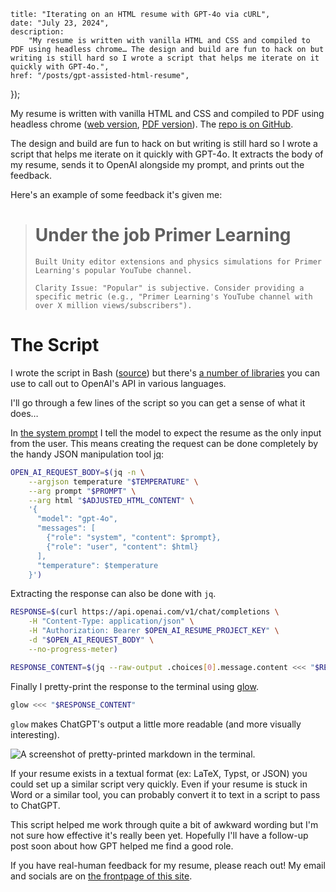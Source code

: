     title: "Iterating on an HTML resume with GPT-4o via cURL",
    date: "July 23, 2024",
    description:
        "My resume is written with vanilla HTML and CSS and compiled to PDF using headless chrome… The design and build are fun to hack on but writing is still hard so I wrote a script that helps me iterate on it quickly with GPT-4o.",
    href: "/posts/gpt-assisted-html-resume",
});


My resume is written with vanilla HTML and CSS and compiled to PDF using headless chrome ([web version](https://resume.johncs.com), [PDF version](https://resume.johncs.com/resume.pdf)). The [repo is on GitHub](https://github.com/itsjohncs/resume).

The design and build are fun to hack on but writing is still hard so I wrote a script that helps me iterate on it quickly with GPT-4o. It extracts the body of my resume, sends it to OpenAI alongside my prompt, and prints out the feedback.

Here's an example of some feedback it's given me:

> # Under the job Primer Learning
>
>     Built Unity editor extensions and physics simulations for Primer Learning's popular YouTube channel.
>
>     Clarity Issue: "Popular" is subjective. Consider providing a specific metric (e.g., "Primer Learning's YouTube channel with over X million views/subscribers").

# The Script

I wrote the script in Bash ([source](https://github.com/itsjohncs/resume/blob/main/scripts/wording-check.sh)) but there's [a number of libraries](https://platform.openai.com/docs/libraries) you can use to call out to OpenAI's API in various languages.

I'll go through a few lines of the script so you can get a sense of what it does…

In [the system prompt](https://github.com/itsjohncs/resume/blob/main/scripts/openai/broad-prompt.md?plain=1) I tell the model to expect the resume as the only input from the user. This means creating the request can be done completely by the handy JSON manipulation tool [jq](https://jqlang.github.io/jq/):

```bash
OPEN_AI_REQUEST_BODY=$(jq -n \
    --argjson temperature "$TEMPERATURE" \
    --arg prompt "$PROMPT" \
    --arg html "$ADJUSTED_HTML_CONTENT" \
    '{
      "model": "gpt-4o",
      "messages": [
        {"role": "system", "content": $prompt},
        {"role": "user", "content": $html}
      ],
      "temperature": $temperature
    }')
```

Extracting the response can also be done with `jq`.

```bash
RESPONSE=$(curl https://api.openai.com/v1/chat/completions \
    -H "Content-Type: application/json" \
    -H "Authorization: Bearer $OPEN_AI_RESUME_PROJECT_KEY" \
    -d "$OPEN_AI_REQUEST_BODY" \
    --no-progress-meter)

RESPONSE_CONTENT=$(jq --raw-output .choices[0].message.content <<< "$RESPONSE")
```

Finally I pretty-print the response to the terminal using [glow](https://github.com/charmbracelet/glow).

```bash
glow <<< "$RESPONSE_CONTENT"
```

`glow` makes ChatGPT's output a little more readable (and more visually interesting).

![A screenshot of pretty-printed markdown in the terminal.](/images/glow-example.png)

If your resume exists in a textual format (ex: LaTeX, Typst, or JSON) you could set up a similar script very quickly. Even if your resume is stuck in Word or a similar tool, you can probably convert it to text in a script to pass to ChatGPT.

This script helped me work through quite a bit of awkward wording but I'm not sure how effective it's really been yet. Hopefully I'll have a follow-up post soon about how GPT helped me find a good role.

If you have real-human feedback for my resume, please reach out! My email and socials are on [the frontpage of this site](/).
